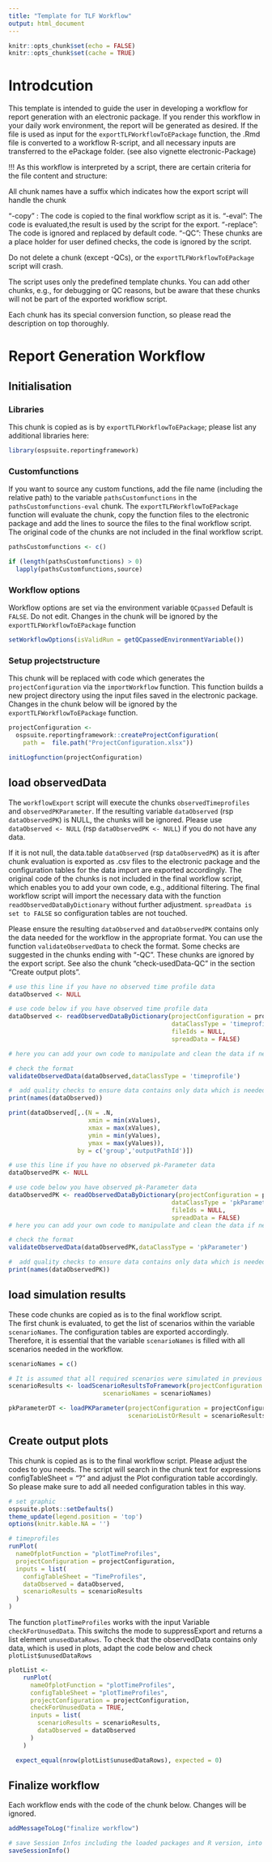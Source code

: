 ```yaml
---
title: "Template for TLF Workflow"
output: html_document
---
```


```r
knitr::opts_chunk$set(echo = FALSE)
knitr::opts_chunk$set(cache = TRUE)
```

# Introdcution

This template is intended to guide the user in developing a workflow for report generation with an electronic package. If you render this workflow in your daily work environment, the report will be generated as desired. If the file is used as input for the `exportTLFWorkflowToEPackage` function, the .Rmd file is converted to a workflow R-script, and all necessary inputs are transferred to the ePackage folder. (see also vignette electronic-Package)

!!! As this workflow is interpreted by a script, there are certain criteria for the file content and structure:

All chunk names have a suffix which indicates how the export script will handle the chunk

 "-copy" : The code  is copied to the final workflow script as it is.
 "-eval": The code  is evaluated,the result is used by the script for the export.
 "-replace": The code is ignored and replaced by default code.
 "-QC": These chunks are a place holder for user defined checks, the code is ignored by the script.

Do not delete a chunk (except -QCs), or the `exportTLFWorkflowToEPackage` script will crash.

The script uses only the predefined template chunks. You can add other chunks, e.g., for debugging or QC reasons, but be aware that these chunks will not be part of the exported workflow script.

Each chunk has its special conversion function, so please read the description on top thoroughly.


# Report Generation Workflow

## Initialisation

### Libraries

This chunk is copied as is by `exportTLFWorkflowToEPackage`; please list any additional libraries here:

```r
library(ospsuite.reportingframework)

```

### Customfunctions 

If you want to source any custom functions, add the file name (including the relative path) to the variable `pathsCustomfunctions` in the `pathsCustomfunctions-eval` chunk. The `exportTLFWorkflowToEPackage` function will evaluate the chunk, copy the function files to the electronic package and add the lines to source the files to the final workflow script. 
The original code of the chunks are not included in the final workflow script.

```r
pathsCustomfunctions <- c()
```

```r
if (length(pathsCustomfunctions) > 0)
  lapply(pathsCustomfunctions,source)
```


### Workflow options

Workflow options are set via the environment variable `QCpassed` Default is `FALSE`. Do not edit. Changes in the chunk will be ignored by the `exportTLFWorkflowToEPackage` function

```r
setWorkflowOptions(isValidRun = getQCpassedEnvironmentVariable())
```

### Setup projectstructure

This chunk will be replaced with code which generates the `projectConfiguration` via the `importWorkflow` function.
This function builds a new project directory using the input files saved in the electronic package.
Changes in the chunk below will be ignored by the `exportTLFWorkflowToEPackage` function.

```r
projectConfiguration <-
  ospsuite.reportingframework::createProjectConfiguration(
    path =  file.path("ProjectConfiguration.xlsx"))

initLogfunction(projectConfiguration)
```


##  load observedData 

The `workflowExport` script will execute the chunks `observedTimeprofiles` and `observedPKParameter`.
If the resulting variable `dataObserved` (rsp `dataObservedPK`) is NULL, the chunks will be ignored. Please use `dataObserved <- NULL` (rsp `dataObservedPK <- NULL`) if you do not have any data.

If it is not null, the data.table `dataObserved` (rsp `dataObservedPK`) as it is after chunk evaluation is exported as .csv files to the electronic package and the configuration tables for the data import are exported accordingly. 
The original code of the chunks is not included in the final workflow script, which enables you to add your own code, e.g., additional filtering. The final workflow script will import the necessary data with the function `readObservedDataByDictionary` without further adjustment. `spreadData is set to FALSE` so configuration tables are not touched.

Please ensure the resulting `dataObserved` and `dataObservedPK` contains only the data needed for the workflow in the appropriate format. You can use the function `validateObservedData` to check the format. Some checks are suggested in the chunks ending with "-QC". These chunks are ignored by the export script. See also the chunk "check-usedData-QC" in the section "Create output plots".

```r
# use this line if you have no observed time profile data
dataObserved <- NULL

# use code below if you have observed time profile data
dataObserved <- readObservedDataByDictionary(projectConfiguration = projectConfiguration,
                                             dataClassType = 'timeprofile',
                                             fileIds = NULL,
                                             spreadData = FALSE)

# here you can add your own code to manipulate and clean the data if necessary

```


```r
# check the format
validateObservedData(dataObserved,dataClassType = 'timeprofile')

#  add quality checks to ensure data contains only data which is needed.
print(names(dataObserved))

print(dataObserved[,.(N = .N,
                      xmin = min(xValues),
                      xmax = max(xValues),
                      ymin = min(yValues),
                      ymax = max(yValues)),
                   by = c('group','outputPathId')])

```


```r
# use this line if you have no observed pk-Parameter data
dataObservedPK <- NULL

# use code below you have observed pk-Parameter data
dataObservedPK <- readObservedDataByDictionary(projectConfiguration = projectConfiguration,
                                             dataClassType = 'pkParameter',
                                             fileIds = NULL,
                                             spreadData = FALSE)
# here you can add your own code to manipulate and clean the data if necessary
```


```r
# check the format
validateObservedData(dataObservedPK,dataClassType = 'pkParameter')

#  add quality checks to ensure data contains only data which is needed.
print(names(dataObservedPK))

```

## load simulation results

These code chunks are copied as is to the final workflow script.  
The first chunk is evaluated, to get the list of scenarios within the variable `scenarioNames`. The configuration tables are  exported accordingly. Therefore, it is essential that the variable `scenarioNames` is filled with all scenarios needed in the workflow.

```r
scenarioNames = c()
```

```r

# It is assumed that all required scenarios were simulated in previous workflow started in same project directory.
scenarioResults <- loadScenarioResultsToFramework(projectConfiguration = projectConfiguration,
                          scenarioNames = scenarioNames)

pkParameterDT <- loadPKParameter(projectConfiguration = projectConfiguration,
                                 scenarioListOrResult = scenarioResults)
```

##  Create output plots 

This chunk is copied as is to the final workflow script. Please adjust the codes to you needs.
The script will search in the chunk text for expressions configTableSheet = "?" and adjust the Plot configuration table accordingly. So please make sure to add all needed configuration tables in this way.

```r
# set graphic
ospsuite.plots::setDefaults()
theme_update(legend.position = 'top')
options(knitr.kable.NA = '')

# timeprofiles
runPlot(
  nameOfplotFunction = "plotTimeProfiles",
  projectConfiguration = projectConfiguration,
  inputs = list(
    configTableSheet = "TimeProfiles",
    dataObserved = dataObserved,
    scenarioResults = scenarioResults
  )
)

```


The function `plotTimeProfiles` works with the input Variable `checkForUnusedData`. This switchs the mode to suppressExport and returns a list element `unusedDataRows`.
To check that the observedData contains only data, which is used in plots, adapt the code below and check `plotList$unusedDataRows`

```r

plotList <-
    runPlot(
      nameOfplotFunction = "plotTimeProfiles",
      configTableSheet = "plotTimeProfiles",
      projectConfiguration = projectConfiguration,
      checkForUnusedData = TRUE,
      inputs = list(
        scenarioResults = scenarioResults,
        dataObserved = dataObserved
      )
    )

  expect_equal(nrow(plotList$unusedDataRows), expected = 0)


```

## Finalize workflow

Each workflow ends with the code of the chunk below. Changes will be ignored.

```r
addMessageToLog("finalize workflow")

# save Session Infos including the loaded packages and R version, into a log file
saveSessionInfo()
```
